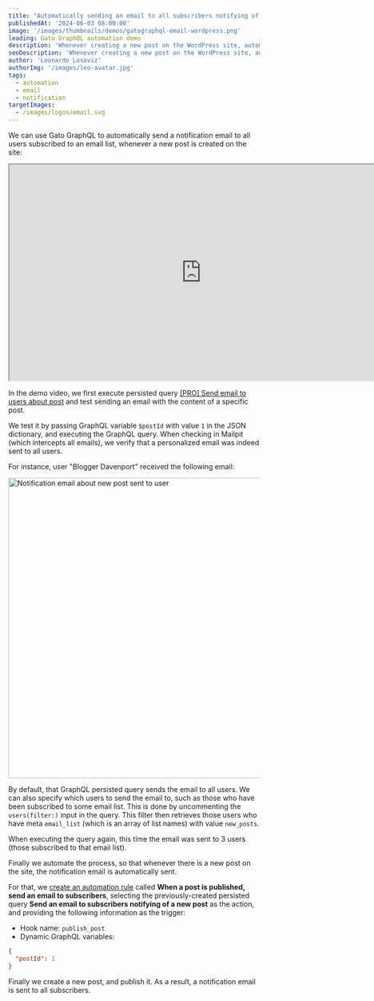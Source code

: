 ```yaml
---
title: "Automatically sending an email to all subscribers notifying of a new post"
publishedAt: '2024-06-03 08:00:00'
image: '/images/thumbnails/demos/gatographql-email-wordpress.png'
leading: Gato GraphQL automation demo
description: 'Whenever creating a new post on the WordPress site, automatically send a notification email to all subscriber users.'
seoDescription: 'Whenever creating a new post on the WordPress site, automatically send a notification email to all subscriber users, via Gato GraphQL.'
author: 'Leonardo Losoviz'
authorImg: '/images/leo-avatar.jpg'
tags:
  - automation
  - email
  - notification
targetImages:
  - /images/logos/email.svg
---
```


We can use Gato GraphQL to automatically send a notification email to all users subscribed to an email list, whenever a new post is created on the site:

<div className="aspect-video lg:-ml-32 lg:-mr-32">
  <iframe
    className="w-full h-full"
    src="https://www.youtube.com/embed/EOwZyw71TyA"
    title="Automatically sending an email to all subscribers notifying of a new post"
    width="768"
    height="432"
    allow="accelerometer; autoplay; clipboard-write; encrypted-media; gyroscope; picture-in-picture; web-share"
    allowFullScreen
  >
  </iframe>
</div>

In the demo video, we first execute persisted query [[PRO] Send email to users about post](/library/send-email-to-subscribers-notifying-of-a-new-post) and test sending an email with the content of a specific post.

We test it by passing GraphQL variable `$postId` with value `1` in the JSON dictionary, and executing the GraphQL query. When checking in Mailpit (which intercepts all emails), we verify that a personalized email was indeed sent to all users.

For instance, user "Blogger Davenport" received the following email:

<Image
  src="/images/notification-email-about-new-post-sent-to-user.png"
  width="1024"
  height="600"
  alt="Notification email about new post sent to user"
  caption="Notification email about new post sent to user"
/>

By default, that GraphQL persisted query sends the email to all users. We can also specify which users to send the email to, such as those who have been subscribed to some email list. This is done by uncommenting the `users(filter:)` input in the query. This filter then retrieves those users who have meta `email_list` (which is an array of list names) with value `new_posts`.

When executing the query again, this time the email was sent to 3 users (those subscribed to that email list).

Finally we automate the process, so that whenever there is a new post on the site, the notification email is automatically sent.

For that, we [create an automation rule](/guides/manage/automating-tasks) called **When a post is published, send an email to subscribers**, selecting the previously-created persisted query **Send an email to subscribers notifying of a new post** as the action, and providing the following information as the trigger:

- Hook name: `publish_post`
- Dynamic GraphQL variables:

```json
{
  "postId": 1
}
```

Finally we create a new post, and publish it. As a result, a notification email is sent to all subscribers.
